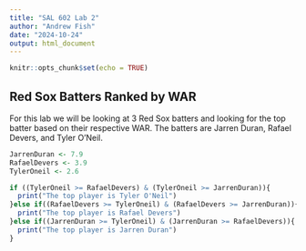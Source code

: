 ```yaml
---
title: "SAL 602 Lab 2"
author: "Andrew Fish"
date: "2024-10-24"
output: html_document
---
```


```r
knitr::opts_chunk$set(echo = TRUE)
```

## Red Sox Batters Ranked by WAR

For this lab we will be looking at 3 Red Sox batters and looking for the top batter based on their respective WAR. The batters are Jarren Duran, Rafael Devers, and Tyler O'Neil.

```r
JarrenDuran <- 7.9
RafaelDevers <- 3.9
TylerOneil <- 2.6

if ((TylerOneil >= RafaelDevers) & (TylerOneil >= JarrenDuran)){
  print("The top player is Tyler O'Neil")
}else if((RafaelDevers >= TylerOneil) & (RafaelDevers >= JarrenDuran)){
  print("The top player is Rafael Devers")
}else if((JarrenDuran >= TylerOneil) & (JarrenDuran >= RafaelDevers)){
  print("The top player is Jarren Duran")
}
```

